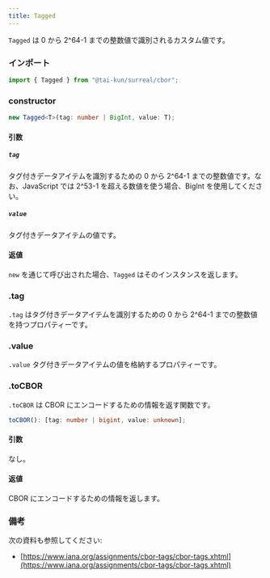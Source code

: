 ```yaml
---
title: Tagged
---
```



`Tagged` は 0 から 2^64-1 までの整数値で識別されるカスタム値です。

### インポート

```ts
import { Tagged } from "@tai-kun/surreal/cbor";
```

### constructor

```ts
new Tagged<T>(tag: number | BigInt, value: T);
```

#### 引数

##### `tag`

タグ付きデータアイテムを識別するための 0 から 2^64-1 までの整数値です。なお、JavaScript では 2^53-1 を超える数値を使う場合、BigInt を使用してください。

##### `value`

タグ付きデータアイテムの値です。

#### 返値

`new` を通じて呼び出された場合、`Tagged` はそのインスタンスを返します。

### .tag <Badge variant="instance" /><Badge variant="property" />

`.tag` はタグ付きデータアイテムを識別するための 0 から 2^64-1 までの整数値を持つプロパティーです。

### .value <Badge variant="instance" /><Badge variant="property" />

`.value` タグ付きデータアイテムの値を格納するプロパティーです。

### .toCBOR <Badge variant="instance" /><Badge variant="method" />

`.toCBOR` は CBOR にエンコードするための情報を返す関数です。

```ts
toCBOR(): [tag: number | bigint, value: unknown];
```

#### 引数

なし。

#### 返値

CBOR にエンコードするための情報を返します。

### 備考

次の資料も参照してください:

- [https://www.iana.org/assignments/cbor-tags/cbor-tags.xhtml](https://www.iana.org/assignments/cbor-tags/cbor-tags.xhtml)
